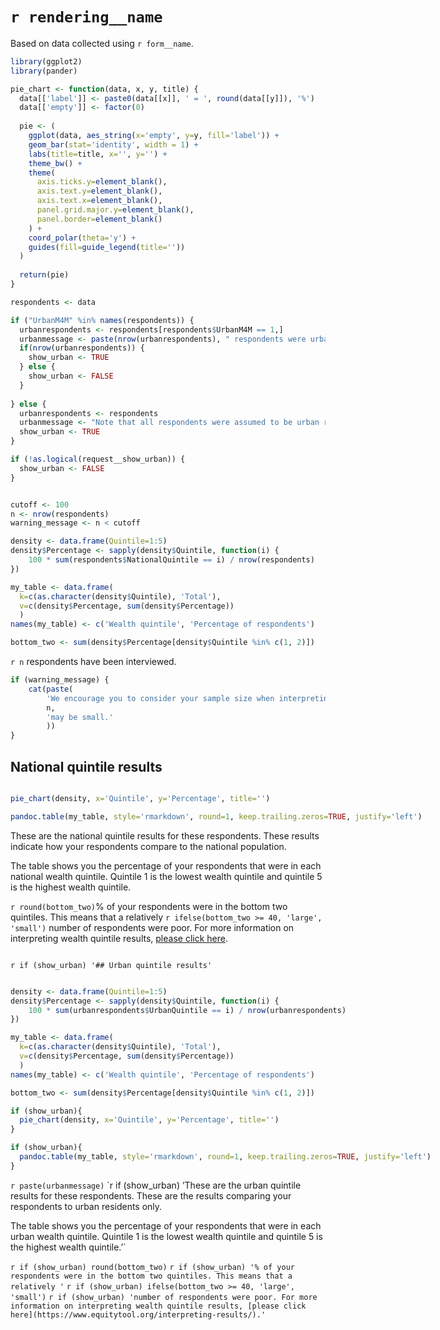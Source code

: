 # `r rendering__name`
Based on data collected using `r form__name`.

```r
library(ggplot2)
library(pander)

pie_chart <- function(data, x, y, title) {
  data[['label']] <- paste0(data[[x]], ' = ', round(data[[y]]), '%')
  data[['empty']] <- factor(0)
  
  pie <- (
    ggplot(data, aes_string(x='empty', y=y, fill='label')) +
    geom_bar(stat='identity', width = 1) +
    labs(title=title, x='', y='') + 
    theme_bw() +
    theme(
      axis.ticks.y=element_blank(),
      axis.text.y=element_blank(),
      axis.text.x=element_blank(),
      panel.grid.major.y=element_blank(),
      panel.border=element_blank()
    ) +
    coord_polar(theta='y') +
    guides(fill=guide_legend(title=''))
  )
  
  return(pie)  
}

respondents <- data

if ("UrbanM4M" %in% names(respondents)) {
  urbanrespondents <- respondents[respondents$UrbanM4M == 1,]
  urbanmessage <- paste(nrow(urbanrespondents), " respondents were urban residents.")
  if(nrow(urbanrespondents)) {
    show_urban <- TRUE
  } else {
    show_urban <- FALSE
  }
    
} else {
  urbanrespondents <- respondents
  urbanmessage <- "Note that all respondents were assumed to be urban residents."
  show_urban <- TRUE
}

if (!as.logical(request__show_urban)) {
  show_urban <- FALSE
}


cutoff <- 100
n <- nrow(respondents)
warning_message <- n < cutoff

density <- data.frame(Quintile=1:5)
density$Percentage <- sapply(density$Quintile, function(i) {
    100 * sum(respondents$NationalQuintile == i) / nrow(respondents)
})

my_table <- data.frame(
  k=c(as.character(density$Quintile), 'Total'),
  v=c(density$Percentage, sum(density$Percentage))
  )
names(my_table) <- c('Wealth quintile', 'Percentage of respondents')

bottom_two <- sum(density$Percentage[density$Quintile %in% c(1, 2)])
```

`r n` respondents have been interviewed.

```r
if (warning_message) {
    cat(paste(
        'We encourage you to consider your sample size when interpreting results. This sample of',
        n,
        'may be small.'
        ))
}
```

## National quintile results

<div style="float: left;">
```r
pie_chart(density, x='Quintile', y='Percentage', title='')
```

```r
pandoc.table(my_table, style='rmarkdown', round=1, keep.trailing.zeros=TRUE, justify='left')
```
</div>

These are the national quintile results for these respondents. These results indicate how your respondents compare to the national population.

The table shows you the percentage of your respondents that were
in each national wealth quintile.  Quintile 1 is the lowest wealth quintile and quintile 5 is the highest wealth quintile.

`r round(bottom_two)`% of your respondents were in the bottom two
quintiles. This means that a relatively `r ifelse(bottom_two >= 40,
'large', 'small')` number of respondents were poor. For more
information on interpreting wealth quintile results,
[please click here](https://www.equitytool.org/interpreting-results/).


<div style="clear: both;"></div>


`r if (show_urban) '## Urban quintile results'`

<div style="float: left;">
```r
density <- data.frame(Quintile=1:5)
density$Percentage <- sapply(density$Quintile, function(i) {
    100 * sum(urbanrespondents$UrbanQuintile == i) / nrow(urbanrespondents)
})

my_table <- data.frame(
  k=c(as.character(density$Quintile), 'Total'),
  v=c(density$Percentage, sum(density$Percentage))
  )
names(my_table) <- c('Wealth quintile', 'Percentage of respondents')

bottom_two <- sum(density$Percentage[density$Quintile %in% c(1, 2)])

if (show_urban){
  pie_chart(density, x='Quintile', y='Percentage', title='')
}
```

```r
if (show_urban){
  pandoc.table(my_table, style='rmarkdown', round=1, keep.trailing.zeros=TRUE, justify='left')
}
```
</div>

`r paste(urbanmessage)`
`r if (show_urban) 'These are the urban quintile results for these respondents. These are the results comparing your respondents to urban residents only. 

The table shows you the percentage of your respondents that were
in each urban wealth quintile. Quintile 1 is the lowest wealth quintile and quintile 5 is the highest wealth quintile.'`

`r if (show_urban) round(bottom_two)`
`r if (show_urban) '% of your respondents were in the bottom two
quintiles. This means that a relatively '`
`r if (show_urban) ifelse(bottom_two >= 40,
'large', 'small')` 
`r if (show_urban) 'number of respondents were poor. For more
information on interpreting wealth quintile results,
[please click here](https://www.equitytool.org/interpreting-results/).'`


<div style="clear: both;margin-bottom:120px;"></div>
